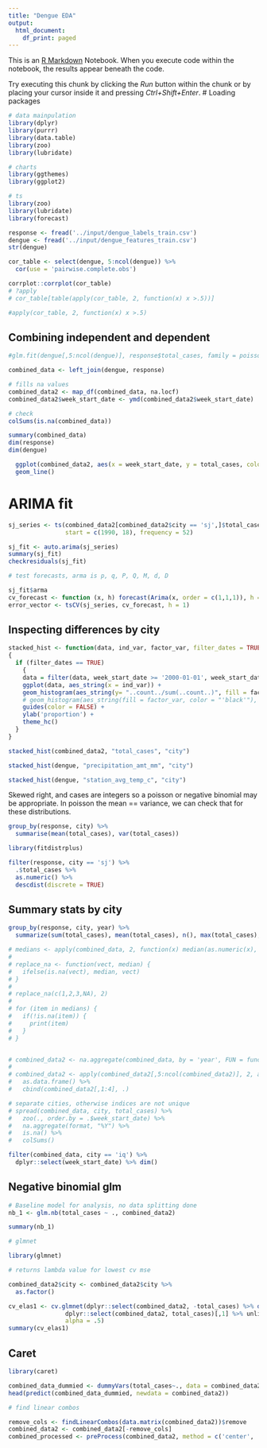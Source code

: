 ```yaml
---
title: "Dengue EDA"
output:
  html_document:
    df_print: paged
---
```


This is an [R Markdown](http://rmarkdown.rstudio.com) Notebook. When you execute code within the notebook, the results appear beneath the code. 

Try executing this chunk by clicking the *Run* button within the chunk or by placing your cursor inside it and pressing *Ctrl+Shift+Enter*. 
# Loading packages

```r

# data mainpulation
library(dplyr)
library(purrr)
library(data.table)
library(zoo)
library(lubridate)

# charts
library(ggthemes)
library(ggplot2)

# ts
library(zoo)
library(lubridate)
library(forecast)


```


```r
response <- fread('../input/dengue_labels_train.csv')
dengue <- fread('../input/dengue_features_train.csv')
str(dengue)

```

```r

cor_table <- select(dengue, 5:ncol(dengue)) %>% 
  cor(use = 'pairwise.complete.obs')

corrplot::corrplot(cor_table)  
# ?apply
# cor_table[table(apply(cor_table, 2, function(x) x >.5))]

#apply(cor_table, 2, function(x) x >.5)


```

## Combining independent and dependent

```r

#glm.fit(dengue[,5:ncol(dengue)], response$total_cases, family = poisson())

combined_data <- left_join(dengue, response) 

# fills na values
combined_data2 <- map_df(combined_data, na.locf)
combined_data2$week_start_date <- ymd(combined_data2$week_start_date)

# check
colSums(is.na(combined_data))

summary(combined_data)
dim(response)
dim(dengue)

```


```r

 
  ggplot(combined_data2, aes(x = week_start_date, y = total_cases, color = city)) + 
  geom_line()
```

# ARIMA fit 

```r

sj_series <- ts(combined_data2[combined_data2$city == 'sj',]$total_cases, 
                start = c(1990, 18), frequency = 52)

sj_fit <- auto.arima(sj_series)
summary(sj_fit)
checkresiduals(sj_fit)

# test forecasts, arma is p, q, P, Q, M, d, D

sj_fit$arma
cv_forecast <- function (x, h) forecast(Arima(x, order = c(1,1,1)), h = 1)
error_vector <- tsCV(sj_series, cv_forecast, h = 1)
```

## Inspecting differences by city

```r

stacked_hist <- function(data, ind_var, factor_var, filter_dates = TRUE)
{
  if (filter_dates == TRUE) 
    {
    data = filter(data, week_start_date >= '2000-01-01', week_start_date <= '2008-12-30')
    ggplot(data, aes_string(x = ind_var)) +
    geom_histogram(aes_string(y= "..count../sum(..count..)", fill = factor_var, color = "'black'"), bins =     60) +
    # geom_histogram(aes_string(fill = factor_var, color = "'black'"), bins = 60) +
    guides(color = FALSE) +
    ylab('proportion') +
    theme_hc()
  }
}

stacked_hist(combined_data2, "total_cases", "city")

stacked_hist(dengue, "precipitation_amt_mm", "city")

stacked_hist(dengue, "station_avg_temp_c", "city")
```

Skewed right, and cases are integers so a poisson or negative binomial may be appropriate. In poisson the mean == variance, we can check that for these distributions.

```r
group_by(response, city) %>%
  summarise(mean(total_cases), var(total_cases))

library(fitdistrplus)

filter(response, city == 'sj') %>%
  .$total_cases %>% 
  as.numeric() %>%
  descdist(discrete = TRUE)
```


## Summary stats by city

```r

group_by(response, city, year) %>%
  summarize(sum(total_cases), mean(total_cases), n(), max(total_cases), min(total_cases))

```



```r
# medians <- apply(combined_data, 2, function(x) median(as.numeric(x), na.rm = TRUE))
# 
# replace_na <- function(vect, median) {
#   ifelse(is.na(vect), median, vect)
# }
# 
# replace_na(c(1,2,3,NA), 2)
# 
# for (item in medians) {
#   if(!is.na(item)) {
#     print(item)
#   }
# }


# combined_data2 <- na.aggregate(combined_data, by = 'year', FUN = function(x) median(x, na.rm = TRUE))
# 
# combined_data2 <- apply(combined_data2[,5:ncol(combined_data2)], 2, as.numeric) %>% 
#   as.data.frame() %>%
#   cbind(combined_data2[,1:4], .)

# separate cities, otherwise indices are not unique
# spread(combined_data, city, total_cases) %>% 
#   zoo(., order.by = .$week_start_date) %>% 
#   na.aggregate(format, "%Y") %>% 
#   is.na() %>% 
#   colSums()

filter(combined_data, city == 'iq') %>%
  dplyr::select(week_start_date) %>% dim()

```

## Negative binomial glm 

```r

# Baseline model for analysis, no data splitting done
nb_1 <- glm.nb(total_cases ~ ., combined_data2)

summary(nb_1)

# glmnet

library(glmnet)

# returns lambda value for lowest cv mse

combined_data2$city <- combined_data2$city %>%
  as.factor()

cv_elas1 <- cv.glmnet(dplyr::select(combined_data2, -total_cases) %>% data.matrix(), 
                dplyr::select(combined_data2, total_cases)[,1] %>% unlist%>% as.numeric(), family = 'poisson', 
                alpha = .5)
summary(cv_elas1)


```

## Caret
```r
library(caret)

combined_data_dummied <- dummyVars(total_cases~., data = combined_data2)
head(predict(combined_data_dummied, newdata = combined_data2))

# find linear combos

remove_cols <- findLinearCombos(data.matrix(combined_data2))$remove
combined_data2 <- combined_data2[-remove_cols]
combined_processed <- preProcess(combined_data2, method = c('center', 'scale'))

```
